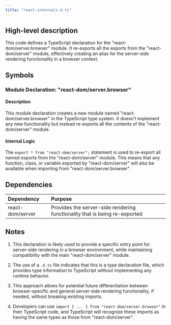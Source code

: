 ```yaml
---
title: "react-internals.d.ts"
---
```


## High-level description

This code defines a TypeScript declaration for the "react-dom/server.browser" module. It re-exports all the exports from the "react-dom/server" module, effectively creating an alias for the server-side rendering functionality in a browser context.

## Symbols

### Module Declaration: "react-dom/server.browser"

#### Description

This module declaration creates a new module named "react-dom/server.browser" in the TypeScript type system. It doesn't implement any new functionality but instead re-exports all the contents of the "react-dom/server" module.

#### Internal Logic

The `export * from "react-dom/server";` statement is used to re-export all named exports from the "react-dom/server" module. This means that any function, class, or variable exported by "react-dom/server" will also be available when importing from "react-dom/server.browser".

## Dependencies

| Dependency | Purpose |
|:-----------|:--------|
| react-dom/server | Provides the server-side rendering functionality that is being re-exported |

## Notes

1. This declaration is likely used to provide a specific entry point for server-side rendering in a browser environment, while maintaining compatibility with the main "react-dom/server" module.

2. The use of a `.d.ts` file indicates that this is a type declaration file, which provides type information to TypeScript without implementing any runtime behavior.

3. This approach allows for potential future differentiation between browser-specific and general server-side rendering functionality, if needed, without breaking existing imports.

4. Developers can use `import { ... } from "react-dom/server.browser"` in their TypeScript code, and TypeScript will recognize these imports as having the same types as those from "react-dom/server".